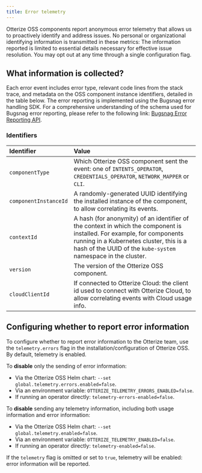 ```yaml
---
title: Error telemetry
---
```


Otterize OSS components report anonymous error telemetry that allows us to proactively identify and address issues. No personal or organizational identifying information is transmitted in these metrics: The information reported is limited to essential details necessary for effective issue resolution. You may opt out at any time through a single configuration flag.

## What information is collected?

Each error event includes error type, relevant code lines from the stack trace, and metadata on the OSS component instance identifiers, detailed in the table below. The error reporting is implemented using the Bugsnag error handling SDK. For a comprehensive understanding of the schema used for Bugsnag error reporting, please refer to the following link: [Bugsnag Error Reporting API](https://bugsnagerrorreportingapi.docs.apiary.io/#reference/0/notify/send-error-reports).


### Identifiers

| Identifier            | Value                                                                                                                                |
|:----------------------|:-------------------------------------------------------------------------------------------------------------------------------------|
| `componentType`       | Which Otterize OSS component sent the event: one of `INTENTS_OPERATOR`, `CREDENTIALS_OPERATOR`, `NETWORK_MAPPER` or `CLI`.           |
| `componentInstanceId` | A randomly-generated UUID identifying the installed instance of the component, to allow correlating its events.                      |
| `contextId`           | A hash (for anonymity) of an identifier of the context in which the component is installed. For example, for components running in a Kubernetes cluster, this is a hash of the UUID of the `kube-system` namespace in the cluster. |
| `version`             | The version of the Otterize OSS component.                                                                                           |
| `cloudClientId`       | If connected to Otterize Cloud: the client id used to connect with Otterize Cloud, to allow correlating events with Cloud usage info. |

## Configuring whether to report error information

To configure whether to report error information to the Otterize team, use the `telemetry.errors` flag in the installation/configuration of Otterize OSS. By default, telemetry is enabled.

To **disable** only the sending of error information:
  - Via the Otterize OSS Helm chart: `--set global.telemetry.errors.enabled=false`.
  - Via an environment variable: `OTTERIZE_TELEMETRY_ERRORS_ENABLED=false`.
  - If running an operator directly: `telemetry-errors-enabled=false`.

To **disable** sending any telemetry information, including both usage information and error information:
  - Via the Otterize OSS Helm chart: `--set global.telemetry.enabled=false`.
  - Via an environment variable: `OTTERIZE_TELEMETRY_ENABLED=false`.
  - If running an operator directly: `telemetry-enabled=false`.

If the `telemetry` flag is omitted or set to `true`, telemetry will be enabled: error information will be reported.

